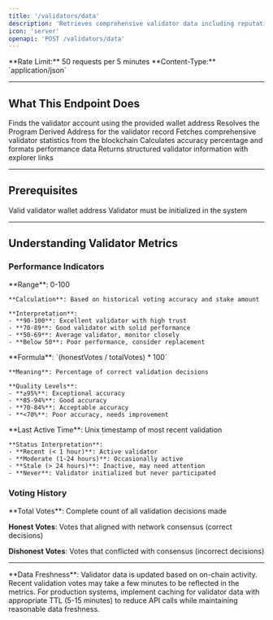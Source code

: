 ```yaml
---
title: '/validators/data'
description: 'Retrieves comprehensive validator data including reputation, voting history, and performance metrics.'
icon: 'server'
openapi: 'POST /validators/data'
---
```


<Info>
**Rate Limit:** 50 requests per 5 minutes  
**Content-Type:** `application/json`
</Info>

---

## What This Endpoint Does

<Steps>
  <Step title="Validator Lookup">
    Finds the validator account using the provided wallet address
  </Step>
  <Step title="PDA Resolution">
    Resolves the Program Derived Address for the validator record
  </Step>
  <Step title="Data Retrieval">
    Fetches comprehensive validator statistics from the blockchain
  </Step>
  <Step title="Metrics Calculation">
    Calculates accuracy percentage and formats performance data
  </Step>
  <Step title="Response Formatting">
    Returns structured validator information with explorer links
  </Step>
</Steps>

---

## Prerequisites

<Check>Valid validator wallet address</Check>
<Check>Validator must be initialized in the system</Check>

---

## Understanding Validator Metrics

### Performance Indicators

<Tabs>
  <Tab title="Reputation Score">
    **Range**: 0-100
    
    **Calculation**: Based on historical voting accuracy and stake amount
    
    **Interpretation**:
    - **90-100**: Excellent validator with high trust
    - **70-89**: Good validator with solid performance
    - **50-69**: Average validator, monitor closely
    - **Below 50**: Poor performance, consider replacement
  </Tab>
  
  <Tab title="Accuracy Percentage">
    **Formula**: `(honestVotes / totalVotes) * 100`
    
    **Meaning**: Percentage of correct validation decisions
    
    **Quality Levels**:
    - **≥95%**: Exceptional accuracy
    - **85-94%**: Good accuracy
    - **70-84%**: Acceptable accuracy
    - **<70%**: Poor accuracy, needs improvement
  </Tab>
  
  <Tab title="Activity Status">
    **Last Active Time**: Unix timestamp of most recent validation
    
    **Status Interpretation**:
    - **Recent (< 1 hour)**: Active validator
    - **Moderate (1-24 hours)**: Occasionally active
    - **Stale (> 24 hours)**: Inactive, may need attention
    - **Never**: Validator initialized but never participated
  </Tab>
</Tabs>

### Voting History

<Info>
**Total Votes**: Complete count of all validation decisions made

**Honest Votes**: Votes that aligned with network consensus (correct decisions)

**Dishonest Votes**: Votes that conflicted with consensus (incorrect decisions)
</Info>

---

<Warning>
**Data Freshness**: Validator data is updated based on on-chain activity. Recent validation votes may take a few minutes to be reflected in the metrics.
</Warning>

<Tip>
For production systems, implement caching for validator data with appropriate TTL (5-15 minutes) to reduce API calls while maintaining reasonable data freshness.
</Tip>